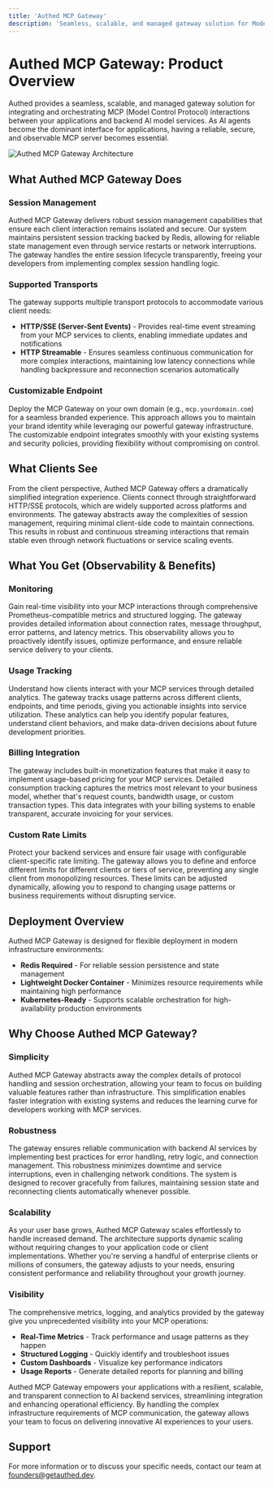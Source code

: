 ```yaml
---
title: 'Authed MCP Gateway'
description: 'Seamless, scalable, and managed gateway solution for Model Control Protocol (MCP) interactions'
---
```


# Authed MCP Gateway: Product Overview

Authed provides a seamless, scalable, and managed gateway solution for integrating and orchestrating MCP (Model Control Protocol) interactions between your applications and backend AI model services. As AI agents become the dominant interface for applications, having a reliable, secure, and observable MCP server becomes essential.

![Authed MCP Gateway Architecture](/images/image.png)

## What Authed MCP Gateway Does

### Session Management

Authed MCP Gateway delivers robust session management capabilities that ensure each client interaction remains isolated and secure. Our system maintains persistent session tracking backed by Redis, allowing for reliable state management even through service restarts or network interruptions. The gateway handles the entire session lifecycle transparently, freeing your developers from implementing complex session handling logic.

### Supported Transports

The gateway supports multiple transport protocols to accommodate various client needs:

- **HTTP/SSE (Server-Sent Events)** - Provides real-time event streaming from your MCP services to clients, enabling immediate updates and notifications
- **HTTP Streamable** - Ensures seamless continuous communication for more complex interactions, maintaining low latency connections while handling backpressure and reconnection scenarios automatically

### Customizable Endpoint

Deploy the MCP Gateway on your own domain (e.g., `mcp.yourdomain.com`) for a seamless branded experience. This approach allows you to maintain your brand identity while leveraging our powerful gateway infrastructure. The customizable endpoint integrates smoothly with your existing systems and security policies, providing flexibility without compromising on control.

## What Clients See

From the client perspective, Authed MCP Gateway offers a dramatically simplified integration experience. Clients connect through straightforward HTTP/SSE protocols, which are widely supported across platforms and environments. The gateway abstracts away the complexities of session management, requiring minimal client-side code to maintain connections. This results in robust and continuous streaming interactions that remain stable even through network fluctuations or service scaling events.

## What You Get (Observability & Benefits)

### Monitoring

Gain real-time visibility into your MCP interactions through comprehensive Prometheus-compatible metrics and structured logging. The gateway provides detailed information about connection rates, message throughput, error patterns, and latency metrics. This observability allows you to proactively identify issues, optimize performance, and ensure reliable service delivery to your clients.

### Usage Tracking

Understand how clients interact with your MCP services through detailed analytics. The gateway tracks usage patterns across different clients, endpoints, and time periods, giving you actionable insights into service utilization. These analytics can help you identify popular features, understand client behaviors, and make data-driven decisions about future development priorities.

### Billing Integration

The gateway includes built-in monetization features that make it easy to implement usage-based pricing for your MCP services. Detailed consumption tracking captures the metrics most relevant to your business model, whether that's request counts, bandwidth usage, or custom transaction types. This data integrates with your billing systems to enable transparent, accurate invoicing for your services.

### Custom Rate Limits

Protect your backend services and ensure fair usage with configurable client-specific rate limiting. The gateway allows you to define and enforce different limits for different clients or tiers of service, preventing any single client from monopolizing resources. These limits can be adjusted dynamically, allowing you to respond to changing usage patterns or business requirements without disrupting service.

## Deployment Overview

Authed MCP Gateway is designed for flexible deployment in modern infrastructure environments:

- **Redis Required** - For reliable session persistence and state management
- **Lightweight Docker Container** - Minimizes resource requirements while maintaining high performance
- **Kubernetes-Ready** - Supports scalable orchestration for high-availability production environments

## Why Choose Authed MCP Gateway?

### Simplicity

Authed MCP Gateway abstracts away the complex details of protocol handling and session orchestration, allowing your team to focus on building valuable features rather than infrastructure. This simplification enables faster integration with existing systems and reduces the learning curve for developers working with MCP services.

### Robustness

The gateway ensures reliable communication with backend AI services by implementing best practices for error handling, retry logic, and connection management. This robustness minimizes downtime and service interruptions, even in challenging network conditions. The system is designed to recover gracefully from failures, maintaining session state and reconnecting clients automatically whenever possible.

### Scalability

As your user base grows, Authed MCP Gateway scales effortlessly to handle increased demand. The architecture supports dynamic scaling without requiring changes to your application code or client implementations. Whether you're serving a handful of enterprise clients or millions of consumers, the gateway adjusts to your needs, ensuring consistent performance and reliability throughout your growth journey.

### Visibility

The comprehensive metrics, logging, and analytics provided by the gateway give you unprecedented visibility into your MCP operations:

- **Real-Time Metrics** - Track performance and usage patterns as they happen
- **Structured Logging** - Quickly identify and troubleshoot issues
- **Custom Dashboards** - Visualize key performance indicators
- **Usage Reports** - Generate detailed reports for planning and billing

Authed MCP Gateway empowers your applications with a resilient, scalable, and transparent connection to AI backend services, streamlining integration and enhancing operational efficiency. By handling the complex infrastructure requirements of MCP communication, the gateway allows your team to focus on delivering innovative AI experiences to your users.

## Support

For more information or to discuss your specific needs, contact our team at [founders@getauthed.dev](mailto:founders@getauthed.dev).
